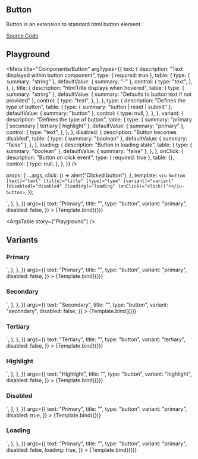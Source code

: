

## Button

Button is an extension to standard html button element

[Source Code](https://github.com/chemscn/instant-ui/tree/main/projects/instant-ui-library/src/lib/button/base-button)

## Playground

<Meta
  title="Components/Button"
  argTypes={{
    text: {
      description: "Text displayed within button component",
      type: { required: true },
      table: {
        type: { summary: "string" },
        defaultValue: { summary: "-" },
        control: {
          type: "text",
        },
      },
    },
    title: {
      description: "htmlTitle displays when hovered",
      table: {
        type: { summary: "string" },
        defaultValue: { summary: "Defaults to button text if not provided" },
        control: {
          type: "text",
        },
      },
    },
    type: {
      description: "Defines the type of button",
      table: {
        type: { summary: "button | reset | submit" },
        defaultValue: { summary: "button" },
        control: {
          type: null,
        },
      },
    },
    variant: {
      description: "Defines the type of button",
      table: {
        type: { summary: "primary | secondary | tertiary | highlight" },
        defaultValue: { summary: "primary" },
        control: {
          type: "text",
        },
      },
    },
    disabled: {
      description: "Button becomes disabled",
      table: {
        type: { summary: "boolean" },
        defaultValue: { summary: "false" },
      },
    },
    loading: {
      description: "Button in loading state",
      table: {
        type: { summary: "boolean" },
        defaultValue: { summary: "false" },
      },
    },
    onClick: {
      description: "Button on click event",
      type: { required: true },
      table: {},
      control: {
        type: null,
      },
    },
  }}
/>

  props: {
    ...args,
    click: () => alert("Clicked button"),
  },
  template: `
   <iu-button
   [text]="text"
   [title]="title"
   [type]="type"
   [variant]="variant"
   [disabled]="disabled"
   [loading]="loading"
   (onClick)="click()"></iu-button>
  `,
});

<Canvas>
  <Story
    name="Playground"
    decorators={[
      moduleMetadata({
        declarations: [BaseButtonComponent, InstantUiLibraryComponent],
        imports: [CommonModule],
      }),
      componentWrapperDecorator(InstantUiLibraryComponent),
    ]}
    parameters={{
      docs: {
        source: {
          code: `<iu-button text="Primary" (onClick)="click()"></iu-button>`,
        },
      },
    }}
    args={{
      text: "Primary",
      title: "",
      type: "button",
      variant: "primary",
      disabled: false,
    }}
  >
    {Template.bind({})}
  </Story>
</Canvas>

<ArgsTable story={"Playground"} />

## Variants

### Primary

<Canvas>
  <Story
    name="Default"
    decorators={[
      moduleMetadata({
        declarations: [BaseButtonComponent, InstantUiLibraryComponent],
        imports: [CommonModule],
      }),
      componentWrapperDecorator(InstantUiLibraryComponent),
    ]}
    parameters={{
      docs: {
        source: {
          code: `<iu-button text="Primary" (onClick)="click()"></iu-button>`,
        },
      },
    }}
    args={{
      text: "Primary",
      title: "",
      type: "button",
      variant: "primary",
      disabled: false,
    }}
  >
    {Template.bind({})}
  </Story>
</Canvas>

### Secondary

<Canvas>
  <Story
    name="Secondary"
    decorators={[
      moduleMetadata({
        declarations: [BaseButtonComponent, InstantUiLibraryComponent],
        imports: [CommonModule],
      }),
      componentWrapperDecorator(InstantUiLibraryComponent),
    ]}
    parameters={{
      docs: {
        source: {
          code: `<iu-button text="Secondary" variant="secondary" (onClick)="click()"></iu-button>`,
        },
      },
    }}
    args={{
      text: "Secondary",
      title: "",
      type: "button",
      variant: "secondary",
      disabled: false,
    }}
  >
    {Template.bind({})}
  </Story>
</Canvas>

### Tertiary

<Canvas>
  <Story
    name="Tertiary"
    decorators={[
      moduleMetadata({
        declarations: [BaseButtonComponent, InstantUiLibraryComponent],
        imports: [CommonModule],
      }),
      componentWrapperDecorator(InstantUiLibraryComponent),
    ]}
    parameters={{
      docs: {
        source: {
          code: `<iu-button text="Tertiary" variant="tertiary" (onClick)="click()"></iu-button>`,
        },
      },
    }}
    args={{
      text: "Tertiary",
      title: "",
      type: "button",
      variant: "tertiary",
      disabled: false,
    }}
  >
    {Template.bind({})}
  </Story>
</Canvas>

### Highlight

<Canvas>
  <Story
    name="Highlight"
    decorators={[
      moduleMetadata({
        declarations: [BaseButtonComponent, InstantUiLibraryComponent],
        imports: [CommonModule],
      }),
      componentWrapperDecorator(InstantUiLibraryComponent),
    ]}
    parameters={{
      docs: {
        source: {
          code: `<iu-button text="Highlight" variant="highlight" (onClick)="click()"></iu-button>`,
        },
      },
    }}
    args={{
      text: "Highlight",
      title: "",
      type: "button",
      variant: "highlight",
      disabled: false,
    }}
  >
    {Template.bind({})}
  </Story>
</Canvas>

### Disabled

<Canvas>
  <Story
    name="Disabled"
    decorators={[
      moduleMetadata({
        declarations: [BaseButtonComponent, InstantUiLibraryComponent],
        imports: [CommonModule],
      }),
      componentWrapperDecorator(InstantUiLibraryComponent),
    ]}
    parameters={{
      docs: {
        source: {
          code: `<iu-button text="Primary" [disabled]="true"  (onClick)="click()"></iu-button>`,
        },
      },
    }}
    args={{
      text: "Primary",
      title: "",
      type: "button",
      variant: "primary",
      disabled: true,
    }}
  >
    {Template.bind({})}
  </Story>
</Canvas>

### Loading

<Canvas>
  <Story
    name="Loading"
    decorators={[
      moduleMetadata({
        declarations: [BaseButtonComponent, InstantUiLibraryComponent],
        imports: [CommonModule],
      }),
      componentWrapperDecorator(InstantUiLibraryComponent),
    ]}
    parameters={{
      docs: {
        source: {
          code: `<iu-button text="Primary" [loading]="true" (onClick)="click()"></iu-button>`,
        },
      },
    }}
    args={{
      text: "Primary",
      title: "",
      type: "button",
      variant: "primary",
      disabled: false,
      loading: true,
    }}
  >
    {Template.bind({})}
  </Story>
</Canvas>
